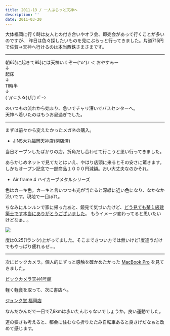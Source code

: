 ```yaml
---
title: 2011-13 / 一人ぶらっと天神へ
description: ''
date: 2011-03-20
---
```



大体福岡に行く時は友人との付き合いやオフ会、即売会があって行くことが多いのですが、
昨日は色々探したいものを見にぶらっと行ってきました。片道715円で佐賀→天神へ行けるのは本当西鉄さまさまです。

----

朝6時に起きて9時には天神いくぞー(^o^)ﾉ ＜ おやすみー  
↓  
起床  
↓  
11時半  
↓  
( ‘д‘⊂彡☆))Д´) ﾊﾟｰﾝ


のいつもの流れから始まり、急いでチャリ漕いでバスセンターへ。  
天神へ着いたのはもうお昼過ぎでした。

----

まずは前々から変えたかったメガネの購入。

- JINS大丸福岡天神店(閉店済)

当日オープンしたばかりの店。折角だし合わせて行こうと思い行ってきました。

あらかじめネットで見てたとはいえ、やはり店頭に来るとその安さに驚きます。しかもオープン記念で一部商品１０００円減額。おい大丈夫なのかそれ。

- Air frame 4 ハイカーブメタルシリーズ

色はカーキ色。カーキと言いつつも光が当たると深緑に近い色になり、なかなか渋いです。現地で一目ぼれ。

ちなみにルンルンで家に帰ったあと、鏡見て気づいたけど、[どう見ても某１級建築士です本当にありがとうございました](https://www.google.com/search?q=%E5%A7%89%E6%AD%AF%E7%A7%80%E6%AC%A1&tbm=isch)。
もうイメージ変わってると思いたいけどなぁ…。

![](/img/blog/2011-13/20121230175029.jpeg)

度は0.25(1ランク)上がってました。そこまできつい方では無いけど1度違うだけでもやっぱり疲れるぜ…。

----

次にビックカメラ。個人的にずっと感触を確かめたかった [MacBook Pro](https://www.apple.com/jp/macbook-pro/) を見てきました。

[ビックカメラ天神1号館](https://www.biccamera.com/bc/i/shop/shoplist/shop026.jsp)

軽く軽食を取って、次に書店へ。

[ジュンク堂 福岡店](https://honto.jp/store/detail_1570028_14HB320.html)

なんだかんだで一日で7,8kmは歩いたんじゃないでしょうか。良い運動でした。

道の狭さも考えると、都会に住むなら折りたたみ自転車あると良さげだなぁと改めて感じます。
